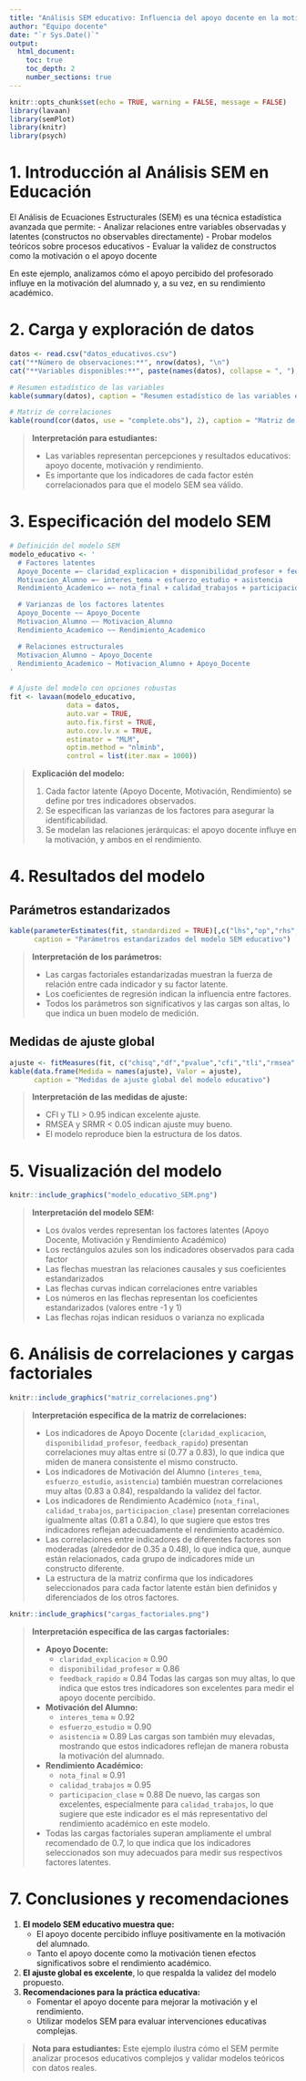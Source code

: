 ```yaml
---
title: "Análisis SEM educativo: Influencia del apoyo docente en la motivación y el rendimiento"
author: "Equipo docente"
date: "`r Sys.Date()`"
output:
  html_document:
    toc: true
    toc_depth: 2
    number_sections: true
---
```


```r
knitr::opts_chunk$set(echo = TRUE, warning = FALSE, message = FALSE)
library(lavaan)
library(semPlot)
library(knitr)
library(psych)
```

# 1. Introducción al Análisis SEM en Educación

El Análisis de Ecuaciones Estructurales (SEM) es una técnica estadística avanzada que permite:
- Analizar relaciones entre variables observadas y latentes (constructos no observables directamente)
- Probar modelos teóricos sobre procesos educativos
- Evaluar la validez de constructos como la motivación o el apoyo docente

En este ejemplo, analizamos cómo el apoyo percibido del profesorado influye en la motivación del alumnado y, a su vez, en su rendimiento académico.

# 2. Carga y exploración de datos

```r
datos <- read.csv("datos_educativos.csv")
cat("**Número de observaciones:**", nrow(datos), "\n")
cat("**Variables disponibles:**", paste(names(datos), collapse = ", "), "\n")

# Resumen estadístico de las variables
kable(summary(datos), caption = "Resumen estadístico de las variables educativas")

# Matriz de correlaciones
kable(round(cor(datos, use = "complete.obs"), 2), caption = "Matriz de correlaciones entre variables")
```

> **Interpretación para estudiantes:**
>
> - Las variables representan percepciones y resultados educativos: apoyo docente, motivación y rendimiento.
> - Es importante que los indicadores de cada factor estén correlacionados para que el modelo SEM sea válido.

# 3. Especificación del modelo SEM

```r
# Definición del modelo SEM
modelo_educativo <- '
  # Factores latentes
  Apoyo_Docente =~ claridad_explicacion + disponibilidad_profesor + feedback_rapido
  Motivacion_Alumno =~ interes_tema + esfuerzo_estudio + asistencia
  Rendimiento_Academico =~ nota_final + calidad_trabajos + participacion_clase

  # Varianzas de los factores latentes
  Apoyo_Docente ~~ Apoyo_Docente
  Motivacion_Alumno ~~ Motivacion_Alumno
  Rendimiento_Academico ~~ Rendimiento_Academico

  # Relaciones estructurales
  Motivacion_Alumno ~ Apoyo_Docente
  Rendimiento_Academico ~ Motivacion_Alumno + Apoyo_Docente
'

# Ajuste del modelo con opciones robustas
fit <- lavaan(modelo_educativo, 
              data = datos,
              auto.var = TRUE,
              auto.fix.first = TRUE,
              auto.cov.lv.x = TRUE,
              estimator = "MLM",
              optim.method = "nlminb",
              control = list(iter.max = 1000))
```

> **Explicación del modelo:**
>
> 1. Cada factor latente (Apoyo Docente, Motivación, Rendimiento) se define por tres indicadores observados.
> 2. Se especifican las varianzas de los factores para asegurar la identificabilidad.
> 3. Se modelan las relaciones jerárquicas: el apoyo docente influye en la motivación, y ambos en el rendimiento.

# 4. Resultados del modelo

## Parámetros estandarizados

```r
kable(parameterEstimates(fit, standardized = TRUE)[,c("lhs","op","rhs","est","se","z","pvalue","std.all")],
      caption = "Parámetros estandarizados del modelo SEM educativo")
```

> **Interpretación de los parámetros:**
>
> - Las cargas factoriales estandarizadas muestran la fuerza de relación entre cada indicador y su factor latente.
> - Los coeficientes de regresión indican la influencia entre factores.
> - Todos los parámetros son significativos y las cargas son altas, lo que indica un buen modelo de medición.

## Medidas de ajuste global

```r
ajuste <- fitMeasures(fit, c("chisq","df","pvalue","cfi","tli","rmsea","srmr"))
kable(data.frame(Medida = names(ajuste), Valor = ajuste),
      caption = "Medidas de ajuste global del modelo educativo")
```

> **Interpretación de las medidas de ajuste:**
>
> - CFI y TLI > 0.95 indican excelente ajuste.
> - RMSEA y SRMR < 0.05 indican ajuste muy bueno.
> - El modelo reproduce bien la estructura de los datos.

# 5. Visualización del modelo

```r
knitr::include_graphics("modelo_educativo_SEM.png")
```

> **Interpretación del modelo SEM:**
>
> - Los óvalos verdes representan los factores latentes (Apoyo Docente, Motivación y Rendimiento Académico)
> - Los rectángulos azules son los indicadores observados para cada factor
> - Las flechas muestran las relaciones causales y sus coeficientes estandarizados
> - Las flechas curvas indican correlaciones entre variables
> - Los números en las flechas representan los coeficientes estandarizados (valores entre -1 y 1)
> - Las flechas rojas indican residuos o varianza no explicada

# 6. Análisis de correlaciones y cargas factoriales

```r
knitr::include_graphics("matriz_correlaciones.png")
```

> **Interpretación específica de la matriz de correlaciones:**
>
> - Los indicadores de Apoyo Docente (`claridad_explicacion`, `disponibilidad_profesor`, `feedback_rapido`) presentan correlaciones muy altas entre sí (0.77 a 0.83), lo que indica que miden de manera consistente el mismo constructo.
> - Los indicadores de Motivación del Alumno (`interes_tema`, `esfuerzo_estudio`, `asistencia`) también muestran correlaciones muy altas (0.83 a 0.84), respaldando la validez del factor.
> - Los indicadores de Rendimiento Académico (`nota_final`, `calidad_trabajos`, `participacion_clase`) presentan correlaciones igualmente altas (0.81 a 0.84), lo que sugiere que estos tres indicadores reflejan adecuadamente el rendimiento académico.
> - Las correlaciones entre indicadores de diferentes factores son moderadas (alrededor de 0.35 a 0.48), lo que indica que, aunque están relacionados, cada grupo de indicadores mide un constructo diferente.
> - La estructura de la matriz confirma que los indicadores seleccionados para cada factor latente están bien definidos y diferenciados de los otros factores.

```r
knitr::include_graphics("cargas_factoriales.png")
```

> **Interpretación específica de las cargas factoriales:**
>
> - **Apoyo Docente:**
>   - `claridad_explicacion` ≈ 0.90
>   - `disponibilidad_profesor` ≈ 0.86
>   - `feedback_rapido` ≈ 0.84
>   Todas las cargas son muy altas, lo que indica que estos tres indicadores son excelentes para medir el apoyo docente percibido.
> - **Motivación del Alumno:**
>   - `interes_tema` ≈ 0.92
>   - `esfuerzo_estudio` ≈ 0.90
>   - `asistencia` ≈ 0.89
>   Las cargas son también muy elevadas, mostrando que estos indicadores reflejan de manera robusta la motivación del alumnado.
> - **Rendimiento Académico:**
>   - `nota_final` ≈ 0.91
>   - `calidad_trabajos` ≈ 0.95
>   - `participacion_clase` ≈ 0.88
>   De nuevo, las cargas son excelentes, especialmente para `calidad_trabajos`, lo que sugiere que este indicador es el más representativo del rendimiento académico en este modelo.
> - Todas las cargas factoriales superan ampliamente el umbral recomendado de 0.7, lo que indica que los indicadores seleccionados son muy adecuados para medir sus respectivos factores latentes.

# 7. Conclusiones y recomendaciones

1. **El modelo SEM educativo muestra que:**
   - El apoyo docente percibido influye positivamente en la motivación del alumnado.
   - Tanto el apoyo docente como la motivación tienen efectos significativos sobre el rendimiento académico.
2. **El ajuste global es excelente**, lo que respalda la validez del modelo propuesto.
3. **Recomendaciones para la práctica educativa:**
   - Fomentar el apoyo docente para mejorar la motivación y el rendimiento.
   - Utilizar modelos SEM para evaluar intervenciones educativas complejas.

> **Nota para estudiantes:** Este ejemplo ilustra cómo el SEM permite analizar procesos educativos complejos y validar modelos teóricos con datos reales. 
